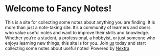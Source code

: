 # Welcome to **Fancy Notes**!

This is a site for collecting some notes about anything you are finding. It is more than just a note-taking site. It’s a community of learners and doers who value useful notes and want to improve their skills and knowledge. Whether you’re a student, a professional, a hobbyist, or just someone who enjoys learning new things, this site is for you. Join [us](https://github.com/AREA44/fancy-notes) today and start collecting some notes about useful notes!
Powered by [Nextra](https://nextra.site).
